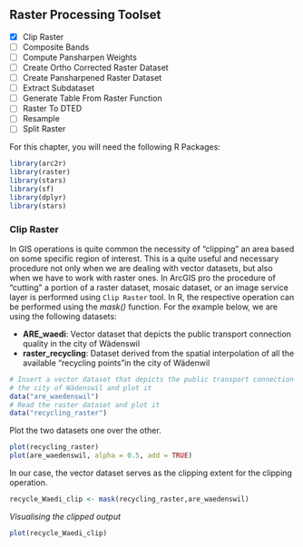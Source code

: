 ## Raster Processing Toolset

- [x] Clip Raster
- [ ] Composite Bands
- [ ] Compute Pansharpen Weights
- [ ] Create Ortho Corrected Raster Dataset
- [ ] Create Pansharpened Raster Dataset
- [ ] Extract Subdataset
- [ ] Generate Table From Raster Function
- [ ] Raster To DTED
- [ ] Resample <!-- duplicate! -->
- [ ] Split Raster

For this chapter, you will need the following R Packages:

```r
library(arc2r)
library(raster)
library(stars)
library(sf)
library(dplyr)
library(stars)
```

### Clip Raster

In GIS operations is quite common the necessity of "clipping" an area based on some specific region of interest. This is a quite useful and necessary procedure not only when we are dealing with vector datasets, but also when we have to work with raster ones. In ArcGIS pro the procedure of "cutting" a portion of a raster dataset, mosaic dataset, or an image service layer is performed using `Clip Raster` tool. In R, the respective operation can be performed using the _mask()_ function. For the example below, we are using the following datasets:

- __ARE_waedi__: Vector dataset that depicts the public transport connection quality in the city of Wädenswil
- __raster_recycling__: Dataset derived from the spatial interpolation of all the available "recycling points"in the city of Wädenwil  

<!--
/ todo: replcace this with arc2r/arc2r
/  assignees: KimboGilda
--> 

```r

# Insert a vector dataset that depicts the public transport connection quality in
# the city of Wädenswil and plot it
data("are_waedenswil")
# Read the raster dataset and plot it
data("recycling_raster")
```

Plot the two datasets one over the other.
```r
plot(recycling_raster)
plot(are_waedenswil, alpha = 0.5, add = TRUE)
```

In our case, the vector dataset serves as the clipping extent for the clipping operation.
```r
recycle_Waedi_clip <- mask(recycling_raster,are_waedenswil)
```


_Visualising the clipped output_
```r

plot(recycle_Waedi_clip)
```

